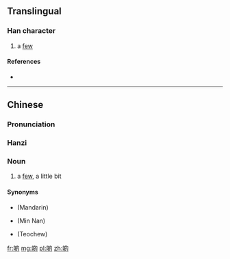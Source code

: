 ==Translingual==

===Han character===
{{Han char|rn=30|rad=口|as=08|sn=11|four=|canj=口竹日戈 (RHAI)|ids=⿰[[口]][[的]]}}

# {{context|Cantonese|lang=mul}} a [[few]]

====References====
* {{Han ref|kx=0196.261|hdz=10642.091|uh=5572|ud=21874}}

----

==Chinese==
{{zh-forms}}

===Pronunciation===
{{zh-pron
|m=dì
|c=di1
|cat=n
}}

===Hanzi===
{{cmn-hanzi|pin=[[dì]] ([[di4]])|wg=ti<sup>4</sup>}}

===Noun===
{{zh-noun}}

# {{context|Cantonese|lang=zh|sort=di4}} a [[few]], a little bit 
#: {{usex|lang=yue|好靚生果。買'''啲'''啦，小姐。|tr=hou2 leng3 saang1 gwo2. maai5 '''di1''' laa1 siu2 ze2.|t=Very nice fruits. Buy a few, miss.|ref={{zh-l|c|Guangzhou}}}}

====Synonyms====
* {{zh-l|一些}} (Mandarin)
* {{zh-l|一寡}} (Min Nan)
* {{zh-l|一撮}} (Teochew)

[[fr:啲]]
[[mg:啲]]
[[pl:啲]]
[[zh:啲]]